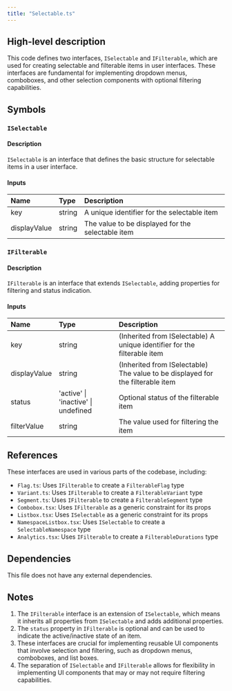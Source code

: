 ```yaml
---
title: "Selectable.ts"
---
```


## High-level description
This code defines two interfaces, `ISelectable` and `IFilterable`, which are used for creating selectable and filterable items in user interfaces. These interfaces are fundamental for implementing dropdown menus, comboboxes, and other selection components with optional filtering capabilities.

## Symbols

### `ISelectable`
#### Description
`ISelectable` is an interface that defines the basic structure for selectable items in a user interface.

#### Inputs
| Name | Type | Description |
|:-----|:-----|:------------|
| key | string | A unique identifier for the selectable item |
| displayValue | string | The value to be displayed for the selectable item |

### `IFilterable`
#### Description
`IFilterable` is an interface that extends `ISelectable`, adding properties for filtering and status indication.

#### Inputs
| Name | Type | Description |
|:-----|:-----|:------------|
| key | string | (Inherited from ISelectable) A unique identifier for the filterable item |
| displayValue | string | (Inherited from ISelectable) The value to be displayed for the filterable item |
| status | 'active' \| 'inactive' \| undefined | Optional status of the filterable item |
| filterValue | string | The value used for filtering the item |

## References
These interfaces are used in various parts of the codebase, including:
- `Flag.ts`: Uses `IFilterable` to create a `FilterableFlag` type
- `Variant.ts`: Uses `IFilterable` to create a `FilterableVariant` type
- `Segment.ts`: Uses `IFilterable` to create a `FilterableSegment` type
- `Combobox.tsx`: Uses `IFilterable` as a generic constraint for its props
- `Listbox.tsx`: Uses `ISelectable` as a generic constraint for its props
- `NamespaceListbox.tsx`: Uses `ISelectable` to create a `SelectableNamespace` type
- `Analytics.tsx`: Uses `IFilterable` to create a `FilterableDurations` type

## Dependencies
This file does not have any external dependencies.

## Notes
1. The `IFilterable` interface is an extension of `ISelectable`, which means it inherits all properties from `ISelectable` and adds additional properties.
2. The `status` property in `IFilterable` is optional and can be used to indicate the active/inactive state of an item.
3. These interfaces are crucial for implementing reusable UI components that involve selection and filtering, such as dropdown menus, comboboxes, and list boxes.
4. The separation of `ISelectable` and `IFilterable` allows for flexibility in implementing UI components that may or may not require filtering capabilities.